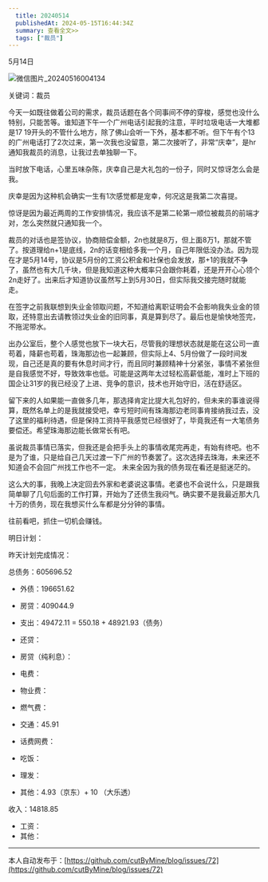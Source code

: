```yaml
---
  title: 20240514
  publishedAt: 2024-05-15T16:44:34Z
  summary: 查看全文>>
  tags: ["裁员"]
---
```


5月14日

![微信图片_20240516004134](https://github.com/cutByMine/blog/assets/164211290/70798151-049a-4c7c-9ebf-d9a00de412f8)

关键词：裁员

今天一如既往做着公司的需求，裁员话题在各个同事间不停的穿梭，感觉也没什么特别，只能苦等。谁知道下午一个广州电话引起我的注意，平时垃圾电话一大堆都是17 19开头的不管什么地方，除了佛山会听一下外，基本都不听。但下午有个13的广州电话打了2次过来，第一次我也没留意，第二次接听了，非常“庆幸”，是hr通知我裁员的消息，让我过去单独聊一下。

当时放下电话，心里五味杂陈，庆幸自己是大礼包的一份子，同时又惊讶怎么会是我。

庆幸是因为这种机会确实一生有1次感觉都是宠幸，何况这是我第二次喜提。

惊讶是因为最近两周的工作安排情况，我应该不是第二轮第一顺位被裁员的前端才对，怎么突然就只通知我一个。

裁员的对话也是签协议，协商赔偿金额，2n也就是8万，但上面8万1，那就不管了。按道理给n+1是底线，2n的话变相给多我一个月，自己年限低没办法。因为现在才是5月14号，协议是5月份的工资公积金和社保也会发放，那+1的我就不争了，虽然也有大几千块，但是我知道这种大概率只会跟你耗着，还是开开心心领个2n走好了。出来后才知道协议虽然写上到5月30日，但实际我交接完随时就能走。

在签字之前我联想到失业金领取问题，不知道给离职证明会不会影响我失业金的领取，还特意出去请教领过失业金的旧同事，真是算到尽了。最后也是愉快地签完，不拖泥带水。

出办公室后，整个人感觉也放下一块大石，尽管我的理想状态就是能在这公司一直苟着，降薪也苟着，珠海那边也一起兼顾，但实际上4、5月份做了一段时间发现，自己还是真的要有休息时间才行，而且同时兼顾精神十分紧张，事情不紧张但是自我感觉不好，导致效率也低。可能是这两年太过轻松高薪低能，准时上下班的国企让31岁的我已经没了上进、竞争的意识，技术也开始守旧，活在舒适区。

留下来的人如果能一直做多几年，那选择肯定比提大礼包好的，但未来的事谁说得算，既然名单上的是我就接受吧，幸亏短时间有珠海那边老同事肯接纳我过去，没了这里的福利待遇，但是保持工资持平我感觉已经很好了，毕竟我还有一大笔债务要偿还。希望珠海那边能长做常长有吧。

虽说裁员事情已落实，但我还是会把手头上的事情收尾完再走，有始有终吧。也不是为了谁，只是给自己几天过渡一下广州的节奏罢了。这次选择去珠海，未来还不知道会不会回广州找工作也不一定。
未来全因为我的债务现在看还是挺迷茫的。

这么大的事，我晚上决定回去外家和老婆说这事情。老婆也不会说什么，只是跟我简单聊了几句后面的工作打算，开始为了还债生我闷气。确实要不是我最近那大几十万的债务，现在我想买什么车都是分分钟的事情。

往前看吧，抓住一切机会赚钱。


明日计划：

昨天计划完成情况：

总债务：605696.52
- 外债：196651.62
- 房贷：409044.9

- 支出：49472.11 = 550.18 + 48921.93（债务）
- 还贷：
- 房贷（纯利息）：
- 电费：
- 物业费：
- 燃气费：
- 交通：45.91
- 话费网费：
- 吃饭：
- 理发：
- 其他：4.93（京东）+ 10 （大乐透）

收入：14818.85
- 工资：
- 其他：


---
本人自动发布于：[https://github.com/cutByMine/blog/issues/72](https://github.com/cutByMine/blog/issues/72)
